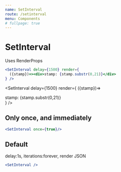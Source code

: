 ```yaml
---
name: SetInterval
route: /setinterval
menu: Components
# fullpage: true
---
```



# SetInterval

Uses RenderProps

```jsx
<SetInterval delay={1500} render={
  ({stamp})=><div>stamp: {stamp.substr(0,21)}</div>
} />
```

<SetInterval delay={1500} render={
  ({stamp})=><div>stamp: {stamp.substr(0,21)}</div>
} />



## Only once, and immediately

```jsx
<SetInterval once={true}/>
```

<SetInterval once={true}/>


## Default 

delay:1s, iterations:forever, render JSON

```jsx
<SetInterval />
```

<SetInterval />


